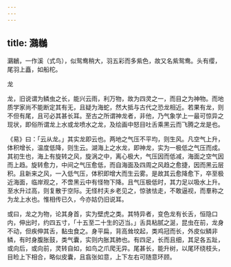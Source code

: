 ```yaml
---
---
---
```

title: 鸂鶒
---



鸂鶒，一作溪（式鸟），似鸳鸯稍大，羽五彩而多紫色，故又名紫鸳鸯。头有缨，尾羽上矗，如船柁。

龙

龙，旧说谓为鳞虫之长，能兴云雨，利万物，故为四灵之一，而目之为神物。而地质学家尚不能断定其有无，且疑为海蛇，然大抵与古代之恐龙相近。若果有龙，则不但有尾，且可必其甚长耳。至古之所谓神龙者，非他，乃气象学上一最可惊异之现状，即俗所谓龙上水或龙喷水之龙，及绘画中怒目吐舌乘黑云而飞腾之龙是也。

《易》曰：「云从龙。」其实龙即云也。两地之气压不平均，则生风。凡空气上升，体积增长，温度低降，则生云。湖海上之水龙，即神龙，实为一极低之气压而成。其初生也，海上有旋转之风，旋涡之中，离心极大，气压因而低减，海面之空气因而上趋。旋转愈力，中间之气压愈低，而自海面及四周之风趋之愈捷，因而黑云层积。且新来之风，一入低气压，体积即增大而生云雾。是故其云愈降愈下，卒至极近海面，临岸观之，不啻黑云中有怪物下降。且气压极低时，其力足以吸水上升。至水升过高，则复散于空际。无怪村夫乡老见之，惊骇怯走，不敢逼视，而羣称之为龙上水也。惟相传已久，今亦姑仍旧说耳。

或曰，龙之为物，论其身首，实为壁虎之类。其特异者，变色龙有长舌，恒隐口内，伸出时，约四五寸，「十五至二十生的迈当。」舌具粘腻之涎，昆虫在前，龙身不动，但疾伸其舌，黏虫食之。身平扁，背高耸坟起，类鸡冠而长，外皮似鳞非鳞，有时身腹胀鼓，类气囊，实则内胀其肺也。有四足，长而且细，其足各五趾，或向后，或向前，灵转自如，如鸟之爪爬无异。尾甚长，能升树，以尾环绕枝头，目睑上下相合，略似皮囊，且翕张如意，上下左右可随意环顾。